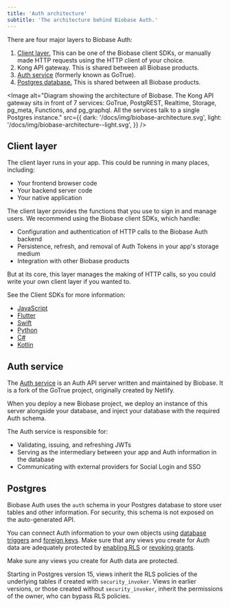 ```yaml
---
title: 'Auth architecture'
subtitle: 'The architecture behind Biobase Auth.'
---
```


There are four major layers to Biobase Auth:

1. [Client layer.](#client-layer) This can be one of the Biobase client SDKs, or manually made HTTP requests using the HTTP client of your choice.
1. Kong API gateway. This is shared between all Biobase products.
1. [Auth service](#auth-service) (formerly known as GoTrue).
1. [Postgres database.](#postgres) This is shared between all Biobase products.

<Image
  alt="Diagram showing the architecture of Biobase. The Kong API gateway sits in front of 7 services: GoTrue, PostgREST, Realtime, Storage, pg_meta, Functions, and pg_graphql. All the services talk to a single Postgres instance."
  src={{
    dark: '/docs/img/biobase-architecture.svg',
    light: '/docs/img/biobase-architecture--light.svg',
  }}
/>

## Client layer

The client layer runs in your app. This could be running in many places, including:

- Your frontend browser code
- Your backend server code
- Your native application

The client layer provides the functions that you use to sign in and manage users. We recommend using the Biobase client SDKs, which handle:

- Configuration and authentication of HTTP calls to the Biobase Auth backend
- Persistence, refresh, and removal of Auth Tokens in your app's storage medium
- Integration with other Biobase products

But at its core, this layer manages the making of HTTP calls, so you could write your own client layer if you wanted to.

See the Client SDKs for more information:

- [JavaScript](/docs/reference/javascript/introduction)
- [Flutter](/docs/reference/dart/introduction)
- [Swift](/docs/reference/swift/introduction)
- [Python](/docs/reference/python/introduction)
- [C#](/docs/reference/csharp/introduction)
- [Kotlin](/docs/reference/kotlin/introduction)

## Auth service

The [Auth service](https://github.com/biobase-ai/auth) is an Auth API server written and maintained by Biobase. It is a fork of the GoTrue project, originally created by Netlify.

When you deploy a new Biobase project, we deploy an instance of this server alongside your database, and inject your database with the required Auth schema.

The Auth service is responsible for:

- Validating, issuing, and refreshing JWTs
- Serving as the intermediary between your app and Auth information in the database
- Communicating with external providers for Social Login and SSO

## Postgres

Biobase Auth uses the `auth` schema in your Postgres database to store user tables and other information. For security, this schema is not exposed on the auto-generated API.

You can connect Auth information to your own objects using [database triggers](/docs/guides/database/postgres/triggers) and [foreign keys](https://www.postgresql.org/docs/current/tutorial-fk.html). Make sure that any views you create for Auth data are adequately protected by [enabling RLS](/docs/guides/database/postgres/row-level-security) or [revoking grants](https://www.postgresql.org/docs/current/sql-revoke.html).

<Admonition type="danger">

Make sure any views you create for Auth data are protected.

Starting in Postgres version 15, views inherit the RLS policies of the underlying tables if created with `security_invoker`. Views in earlier versions, or those created without `security_invoker`, inherit the permissions of the owner, who can bypass RLS policies.

</Admonition>
